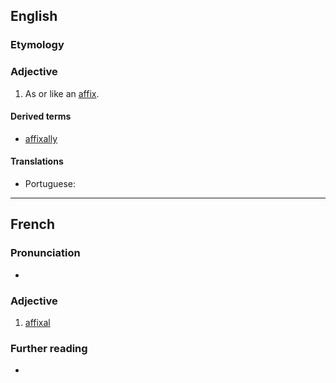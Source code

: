 ==English==

===Etymology===
{{suffix|en|affix|al}}

===Adjective===
{{en-adj|-}}

# As or like an [[affix]].

====Derived terms====
* [[affixally]]

====Translations====
{{trans-top|as an affix}}
* Portuguese: {{t|pt|afixal}}
{{trans-mid}}
{{trans-bottom}}

----

==French==

===Pronunciation===
* {{audio|fr|LL-Q150 (fra)-Lepticed7-affixal.wav|Audio}}

===Adjective===
{{fr-adj}}

# [[#English|affixal]]

===Further reading===
* {{R:TLFi}}